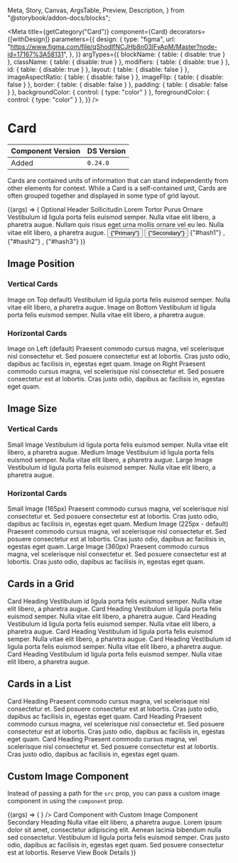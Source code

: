   Meta,
  Story,
  Canvas,
  ArgsTable,
  Preview,
  Description,
} from "@storybook/addon-docs/blocks";

<Meta
  title={getCategory("Card")}
  component={Card}
  decorators={[withDesign]}
  parameters={{
    design: {
      type: "figma",
      url:
        "https://www.figma.com/file/qShodlfNCJHb8n03IFyApM/Master?node-id=17167%3A58131",
    },
  }}
  argTypes={{
    blockName: { table: { disable: true } },
    className: { table: { disable: true } },
    modifiers: { table: { disable: true } },
    id: { table: { disable: true } },
    layout: { table: { disable: false } },
    imageAspectRatio: { table: { disable: false } },
    imageFlip: { table: { disable: false } },
    border: { table: { disable: false } },
    padding: { table: { disable: false } },
    backgroundColor: { control: { type: "color" } },
    foregroundColor: { control: { type: "color" } },
  }}
/>

# Card

| Component Version | DS Version |
| ----------------- | ---------- |
| Added             | `0.24.0`   |

<Description of={Card} />

Cards are contained units of information that can stand independently from other elements for context. While a Card is a self-contained unit, Cards are often grouped together and displayed in some type of grid layout.

<Preview withToolbar>
  <Story
    name="Card Props"
    args={{
      id: "custom-card",
    }}
  >
    {(args) => (
      <Card {...args}>
        <CardImage
          src="https://placeimg.com/400/300/animals"
          alt="Alt text"
          imageAspectRatio={args.imageAspectRatio}
        />
        <CardHeading level={2} id="heading1">
          Optional Header
        </CardHeading>
        <CardHeading level={4} id="heading2">
          Sollicitudin Lorem Tortor Purus Ornare
        </CardHeading>
        <CardContent>
          Vestibulum id ligula porta felis euismod semper. Nulla vitae elit
          libero, a pharetra augue. Nullam quis risus eget urna mollis ornare
          vel eu leo. Nulla vitae elit libero, a pharetra augue.
        </CardContent>
        <CardActions topBorder bottomBorder>
          <Button
            onClick={action("clicked")}
            id="button1"
            buttonType={ButtonTypes.Primary}
            type="submit"
          >
            {"Primary"}
          </Button>
          <Button
            onClick={action("clicked")}
            id="button2"
            buttonType={ButtonTypes.Secondary}
            type="submit"
          >
            {"Secondary"}
          </Button>
        </CardActions>
        <CardActions>
          <Link onClick={action("clicked")} href="blah">
            {"#hash1"}
          </Link>
          ,<Link onClick={action("clicked")} href="blah">
            {"#hash2"}
          </Link>,<Link onClick={action("clicked")} href="blah">
            {"#hash3"}
          </Link>
        </CardActions>
      </Card>
    )}
  </Story>
</Preview>

<ArgsTable story="Card Props" />

## Image Position

### Vertical Cards

<Preview>
  <Story name="Card Image Position">
    <div
      style={{
        display: "grid",
        gap: "2rem",
        "grid-template-columns": "repeat(2, 1fr)",
      }}
    >
      <Card>
        <CardImage
          src="https://placeimg.com/400/200/animals"
          alt="Alt text"
          imageAspectRatio={CardImageRatios.TwoByOne}
        />
        <CardHeading level={3} id="heading1">
          Image on Top default)
        </CardHeading>
        <CardContent>
          Vestibulum id ligula porta felis euismod semper. Nulla vitae elit
          libero, a pharetra augue.
        </CardContent>
      </Card>
      <Card imageFlip>
        <CardImage
          src="https://placeimg.com/410/210/animals"
          alt="Alt text"
          imageAspectRatio={CardImageRatios.TwoByOne}
        />
        <CardHeading level={3} id="heading1">
          Image on Bottom
        </CardHeading>
        <CardContent>
          Vestibulum id ligula porta felis euismod semper. Nulla vitae elit
          libero, a pharetra augue.
        </CardContent>
      </Card>
    </div>
  </Story>
</Preview>

### Horizontal Cards

<Preview>
  <div
    style={{
      display: "grid",
      gap: "2rem",
      "grid-template-columns": "repeat(1, 1fr)",
    }}
  >
    <Card layout={CardLayouts.Horizontal} center>
      <CardImage
        src="https://placeimg.com/400/200/animals"
        alt="Alt text"
        imageAspectRatio={CardImageRatios.TwoByOne}
      />
      <CardHeading level={4} id="heading1">
        Image on Left (default)
      </CardHeading>
      <CardContent>
        Praesent commodo cursus magna, vel scelerisque nisl consectetur et. Sed
        posuere consectetur est at lobortis. Cras justo odio, dapibus ac
        facilisis in, egestas eget quam.
      </CardContent>
    </Card>
    <Card layout={CardLayouts.Horizontal} center imageFlip>
      <CardImage
        src="https://placeimg.com/410/210/animals"
        alt="Alt text"
        imageAspectRatio={CardImageRatios.TwoByOne}
      />
      <CardHeading level={4} id="heading2">
        Image on Right
      </CardHeading>
      <CardContent>
        Praesent commodo cursus magna, vel scelerisque nisl consectetur et. Sed
        posuere consectetur est at lobortis. Cras justo odio, dapibus ac
        facilisis in, egestas eget quam.
      </CardContent>
    </Card>
  </div>
</Preview>

## Image Size

### Vertical Cards

<Preview>
  <Story name="Card Image Size">
    <div
      style={{
        display: "grid",
        "grid-gap": "4rem",
        "grid-template-columns": "repeat(1, 1fr)",
      }}
    >
      <Card center>
        <CardImage
          src="https://placeimg.com/400/200/animals"
          alt="Alt text"
          imageAspectRatio={CardImageRatios.TwoByOne}
          imageSize={CardImageSizes.Small}
        />
        <CardHeading level={3} id="heading1">
          Small Image
        </CardHeading>
        <CardContent>
          Vestibulum id ligula porta felis euismod semper. Nulla vitae elit
          libero, a pharetra augue.
        </CardContent>
      </Card>
      <Card center>
        <CardImage
          src="https://placeimg.com/400/200/animals"
          alt="Alt text"
          imageAspectRatio={CardImageRatios.TwoByOne}
          imageSize={CardImageSizes.Medium}
        />
        <CardHeading level={3} id="heading1">
          Medium Image
        </CardHeading>
        <CardContent>
          Vestibulum id ligula porta felis euismod semper. Nulla vitae elit
          libero, a pharetra augue.
        </CardContent>
      </Card>
      <Card center>
        <CardImage
          src="https://placeimg.com/410/210/animals"
          alt="Alt text"
          imageAspectRatio={CardImageRatios.TwoByOne}
          imageSize={CardImageSizes.Large}
        />
        <CardHeading level={3} id="heading1">
          Large Image
        </CardHeading>
        <CardContent>
          Vestibulum id ligula porta felis euismod semper. Nulla vitae elit
          libero, a pharetra augue.
        </CardContent>
      </Card>
    </div>
  </Story>
</Preview>

### Horizontal Cards

<Preview>
  <div
    style={{
      display: "grid",
      gap: "2rem",
      "grid-template-columns": "repeat(1, 1fr)",
    }}
  >
    <Card layout={CardLayouts.Horizontal} center>
      <CardImage
        src="https://placeimg.com/400/200/animals"
        alt="Alt text"
        imageAspectRatio={CardImageRatios.TwoByOne}
        imageSize={CardImageSizes.Small}
      />
      <CardHeading level={4} id="heading1">
        Small Image (165px)
      </CardHeading>
      <CardContent>
        Praesent commodo cursus magna, vel scelerisque nisl consectetur et. Sed
        posuere consectetur est at lobortis. Cras justo odio, dapibus ac
        facilisis in, egestas eget quam.
      </CardContent>
    </Card>
    <Card layout={CardLayouts.Horizontal} center>
      <CardImage
        src="https://placeimg.com/410/210/animals"
        alt="Alt text"
        imageAspectRatio={CardImageRatios.TwoByOne}
      />
      <CardHeading level={4} id="heading2">
        Medium Image (225px - default)
      </CardHeading>
      <CardContent>
        Praesent commodo cursus magna, vel scelerisque nisl consectetur et. Sed
        posuere consectetur est at lobortis. Cras justo odio, dapibus ac
        facilisis in, egestas eget quam.
      </CardContent>
    </Card>
    <Card layout={CardLayouts.Horizontal} center>
      <CardImage
        src="https://placeimg.com/400/200/animals"
        alt="Alt text"
        imageAspectRatio={CardImageRatios.TwoByOne}
        imageSize={CardImageSizes.Large}
      />
      <CardHeading level={4} id="heading1">
        Large Image (360px)
      </CardHeading>
      <CardContent>
        Praesent commodo cursus magna, vel scelerisque nisl consectetur et. Sed
        posuere consectetur est at lobortis. Cras justo odio, dapibus ac
        facilisis in, egestas eget quam.
      </CardContent>
    </Card>
  </div>
</Preview>

## Cards in a Grid

<Preview>
  <Story name="Cards in a Grid">
    <div
      style={{
        display: "grid",
        gap: "2rem",
        "grid-template-columns": "repeat(3, 1fr)",
      }}
    >
      <Card>
        <CardImage
          src="https://placeimg.com/400/200/animals"
          alt="Alt text"
          imageAspectRatio={CardImageRatios.TwoByOne}
        />
        <CardHeading level={3} id="heading1">
          Card Heading
        </CardHeading>
        <CardContent>
          Vestibulum id ligula porta felis euismod semper. Nulla vitae elit
          libero, a pharetra augue.
        </CardContent>
      </Card>
      <Card>
        <CardImage
          src="https://placeimg.com/410/210/animals"
          alt="Alt text"
          imageAspectRatio={CardImageRatios.TwoByOne}
        />
        <CardHeading level={3} id="heading1">
          Card Heading
        </CardHeading>
        <CardContent>
          Vestibulum id ligula porta felis euismod semper. Nulla vitae elit
          libero, a pharetra augue.
        </CardContent>
      </Card>
      <Card>
        <CardImage
          src="https://placeimg.com/420/220/animals"
          alt="Alt text"
          imageAspectRatio={CardImageRatios.TwoByOne}
        />
        <CardHeading level={3} id="heading1">
          Card Heading
        </CardHeading>
        <CardContent>
          Vestibulum id ligula porta felis euismod semper. Nulla vitae elit
          libero, a pharetra augue.
        </CardContent>
      </Card>
      <Card>
        <CardImage
          src="https://placeimg.com/430/230/animals"
          alt="Alt text"
          imageAspectRatio={CardImageRatios.TwoByOne}
        />
        <CardHeading level={3} id="heading1">
          Card Heading
        </CardHeading>
        <CardContent>
          Vestibulum id ligula porta felis euismod semper. Nulla vitae elit
          libero, a pharetra augue.
        </CardContent>
      </Card>
      <Card>
        <CardImage
          src="https://placeimg.com/440/240/animals"
          alt="Alt text"
          imageAspectRatio={CardImageRatios.TwoByOne}
        />
        <CardHeading level={3} id="heading1">
          Card Heading
        </CardHeading>
        <CardContent>
          Vestibulum id ligula porta felis euismod semper. Nulla vitae elit
          libero, a pharetra augue.
        </CardContent>
      </Card>
      <Card>
        <CardImage
          src="https://placeimg.com/450/250/animals"
          alt="Alt text"
          imageAspectRatio={CardImageRatios.TwoByOne}
        />
        <CardHeading level={3} id="heading1">
          Card Heading
        </CardHeading>
        <CardContent>
          Vestibulum id ligula porta felis euismod semper. Nulla vitae elit
          libero, a pharetra augue.
        </CardContent>
      </Card>
    </div>
  </Story>
</Preview>

## Cards in a List

<Preview>
  <Story name="Cards in a List">
    <div
      style={{
        display: "grid",
        gap: "2rem",
        "grid-template-columns": "repeat(1, 1fr)",
      }}
    >
      <Card layout={CardLayouts.Horizontal} center>
        <CardImage
          src="https://placeimg.com/400/200/animals"
          alt="Alt text"
          imageAspectRatio={CardImageRatios.TwoByOne}
        />
        <CardHeading level={4} id="heading1">
          Card Heading
        </CardHeading>
        <CardContent>
          Praesent commodo cursus magna, vel scelerisque nisl consectetur et.
          Sed posuere consectetur est at lobortis. Cras justo odio, dapibus ac
          facilisis in, egestas eget quam.
        </CardContent>
      </Card>
      <Card layout={CardLayouts.Horizontal} center>
        <CardImage
          src="https://placeimg.com/410/210/animals"
          alt="Alt text"
          imageAspectRatio={CardImageRatios.TwoByOne}
        />
        <CardHeading level={4} id="heading2">
          Card Heading
        </CardHeading>
        <CardContent>
          Praesent commodo cursus magna, vel scelerisque nisl consectetur et.
          Sed posuere consectetur est at lobortis. Cras justo odio, dapibus ac
          facilisis in, egestas eget quam.
        </CardContent>
      </Card>
      <Card layout={CardLayouts.Horizontal} center>
        <CardImage
          src="https://placeimg.com/420/220/animals"
          alt="Alt text"
          imageAspectRatio={CardImageRatios.TwoByOne}
        />
        <CardHeading level={4} id="heading3">
          Card Heading
        </CardHeading>
        <CardContent>
          Praesent commodo cursus magna, vel scelerisque nisl consectetur et.
          Sed posuere consectetur est at lobortis. Cras justo odio, dapibus ac
          facilisis in, egestas eget quam.
        </CardContent>
      </Card>
    </div>
  </Story>
</Preview>

## Custom Image Component

Instead of passing a path for the `src` prop, you can pass a custom image component in using the `component` prop.

<Preview withToolbar>
  <Story name="Custom Image Component">
    {(args) => (
      <Card>
        <CardImage
          alt="Alt text"
          imageAspectRatio={CardImageRatios.SixteenByNine}
          component={
            <Image src="https://placeimg.com/400/400/animals" alt="Alt text" />
          }
        />
        <CardHeading level={2} id="heading1">
          Card Component with Custom Image Component
        </CardHeading>
        <CardHeading level={4} id="heading2">
          Secondary Heading
        </CardHeading>
        <CardContent>
          Nulla vitae elit libero, a pharetra augue. Lorem ipsum dolor sit amet,
          consectetur adipiscing elit. Aenean lacinia bibendum nulla sed
          consectetur. Vestibulum id ligula porta felis euismod semper. Cras
          justo odio, dapibus ac facilisis in, egestas eget quam. Sed posuere
          consectetur est at lobortis.
        </CardContent>
        <CardActions>
          <Link type={LinkTypes.Button} href="blah">
            Reserve
          </Link>
          <Link href="#url" type={LinkTypes.Forwards}>
            View Book Details
          </Link>
        </CardActions>
      </Card>
    )}
  </Story>
</Preview>
